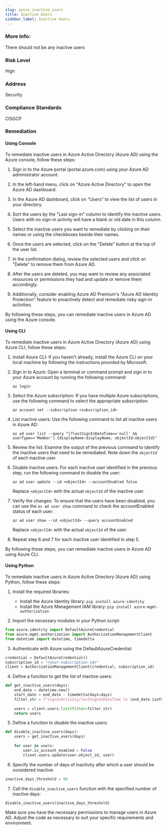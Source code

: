 ```yaml
---
slug: azure_inactive_users
title: Inactive Users
sidebar_label: Inactive Users
---
```


### More Info:

There should not be any inactive users

### Risk Level

High

### Address

Security

### Compliance Standards

CISGCP
### Remediation

#### Using Console

To remediate inactive users in Azure Active Directory (Azure AD) using the Azure console, follow these steps:

1. Sign in to the Azure portal (portal.azure.com) using your Azure AD administrator account.

2. In the left-hand menu, click on "Azure Active Directory" to open the Azure AD dashboard.

3. In the Azure AD dashboard, click on "Users" to view the list of users in your directory.

4. Sort the users by the "Last sign-in" column to identify the inactive users. Users with no sign-in activity will have a blank or old date in this column.

5. Select the inactive users you want to remediate by clicking on their names or using the checkboxes beside their names.

6. Once the users are selected, click on the "Delete" button at the top of the user list.

7. In the confirmation dialog, review the selected users and click on "Delete" to remove them from Azure AD.

8. After the users are deleted, you may want to review any associated resources or permissions they had and update or remove them accordingly.

9. Additionally, consider enabling Azure AD Premium's "Azure AD Identity Protection" feature to proactively detect and remediate risky sign-in activities.

By following these steps, you can remediate inactive users in Azure AD using the Azure console.

#### Using CLI

To remediate inactive users in Azure Active Directory (Azure AD) using Azure CLI, follow these steps:

1. Install Azure CLI: If you haven't already, install the Azure CLI on your local machine by following the instructions provided by Microsoft.

2. Sign in to Azure: Open a terminal or command prompt and sign in to your Azure account by running the following command:
   ```
   az login
   ```

3. Select the Azure subscription: If you have multiple Azure subscriptions, use the following command to select the appropriate subscription:
   ```
   az account set --subscription <subscription_id>
   ```

4. List inactive users: Use the following command to list all inactive users in Azure AD:
   ```
   az ad user list --query "[?lastSignInDateTime=='null' && userType=='Member'].{displayName:displayName, objectId:objectId}"
   ```

5. Review the list: Examine the output of the previous command to identify the inactive users that need to be remediated. Note down the `objectId` of each inactive user.

6. Disable inactive users: For each inactive user identified in the previous step, run the following command to disable the user:
   ```
   az ad user update --id <objectId> --accountEnabled false
   ```

   Replace `<objectId>` with the actual `objectId` of the inactive user.

7. Verify the changes: To ensure that the users have been disabled, you can use the `az ad user show` command to check the accountEnabled status of each user:
   ```
   az ad user show --id <objectId> --query accountEnabled
   ```

   Replace `<objectId>` with the actual `objectId` of the user.

8. Repeat step 6 and 7 for each inactive user identified in step 5.

By following these steps, you can remediate inactive users in Azure AD using Azure CLI.

#### Using Python

To remediate inactive users in Azure Active Directory (Azure AD) using Python, follow these steps:

1. Install the required libraries:
   - Install the Azure Identity library: `pip install azure-identity`
   - Install the Azure Management IAM library: `pip install azure-mgmt-authorization`

2. Import the necessary modules in your Python script:
```python
from azure.identity import DefaultAzureCredential
from azure.mgmt.authorization import AuthorizationManagementClient
from datetime import datetime, timedelta
```

3. Authenticate with Azure using the DefaultAzureCredential:
```python
credential = DefaultAzureCredential()
subscription_id = "<your-subscription-id>"
client = AuthorizationManagementClient(credential, subscription_id)
```

4. Define a function to get the list of inactive users:
```python
def get_inactive_users(days):
    end_date = datetime.now()
    start_date = end_date - timedelta(days=days)
    filter_str = f"signInActivity/lastSignInDateTime le {end_date.isoformat()} and signInActivity/lastSignInDateTime ge {start_date.isoformat()}"
    
    users = client.users.list(filter=filter_str)
    return users
```

5. Define a function to disable the inactive users:
```python
def disable_inactive_users(days):
    users = get_inactive_users(days)
    
    for user in users:
        user.is_account_enabled = False
        client.users.update(user.object_id, user)
```

6. Specify the number of days of inactivity after which a user should be considered inactive:
```python
inactive_days_threshold = 90
```

7. Call the `disable_inactive_users` function with the specified number of inactive days:
```python
disable_inactive_users(inactive_days_threshold)
```

Make sure you have the necessary permissions to manage users in Azure AD. Adjust the code as necessary to suit your specific requirements and environment.


